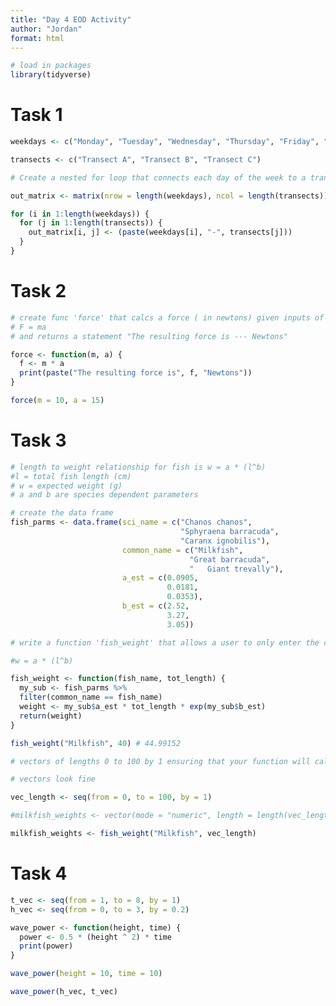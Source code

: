 ```yaml
---
title: "Day 4 EOD Activity"
author: "Jordan"
format: html
---
```


```r
# load in packages 
library(tidyverse)
```


# Task 1 
```r
weekdays <- c("Monday", "Tuesday", "Wednesday", "Thursday", "Friday", "Saturday", "Sunday")

transects <- c("Transect A", "Transect B", "Transect C")
```


```r
# Create a nested for loop that connects each day of the week to a transect 

out_matrix <- matrix(nrow = length(weekdays), ncol = length(transects))

for (i in 1:length(weekdays)) {
  for (j in 1:length(transects)) {
    out_matrix[i, j] <- (paste(weekdays[i], "-", transects[j]))
  }
}
```


# Task 2 
```r
# create func 'force' that calcs a force ( in newtons) given inputs of mass (kg) and acceleration (m/s2) 
# F = ma 
# and returns a statement "The resulting force is --- Newtons" 

force <- function(m, a) {
  f <- m * a 
  print(paste("The resulting force is", f, "Newtons"))
}

force(m = 10, a = 15)
```


# Task 3 
```r
# length to weight relationship for fish is w = a * (l^b)
#l = total fish length (cm)
# w = expected weight (g)
# a and b are species dependent parameters 

# create the data frame 
fish_parms <- data.frame(sci_name = c("Chanos chanos",
                                      "Sphyraena barracuda",
                                      "Caranx ignobilis"),
                         common_name = c("Milkfish",
                                        "Great barracuda",
                                        "	Giant trevally"),
                         a_est = c(0.0905,
                                   0.0181,
                                   0.0353),
                         b_est = c(2.52, 
                                   3.27,
                                   3.05))
```

```r
# write a function 'fish_weight' that allows a user to only enter the common name and total length 'tot_length' of a fish to return the expected fish weight in grams 

#w = a * (l^b)

fish_weight <- function(fish_name, tot_length) {
  my_sub <- fish_parms %>% 
  filter(common_name == fish_name)
  weight <- my_sub$a_est * tot_length * exp(my_sub$b_est)
  return(weight)
}

fish_weight("Milkfish", 40) # 44.99152
```


```r
# vectors of lengths 0 to 100 by 1 ensuring that your function will calc the fish weight over a range of lengths for the given species (milkfish), storing the output weights as milkfish_weights 

# vectors look fine 

vec_length <- seq(from = 0, to = 100, by = 1)

#milkfish_weights <- vector(mode = "numeric", length = length(vec_length))

milkfish_weights <- fish_weight("Milkfish", vec_length)

```


# Task 4 
```r
t_vec <- seq(from = 1, to = 8, by = 1)
h_vec <- seq(from = 0, to = 3, by = 0.2)

wave_power <- function(height, time) {
  power <- 0.5 * (height ^ 2) * time
  print(power)
}

wave_power(height = 10, time = 10)

wave_power(h_vec, t_vec)
```


